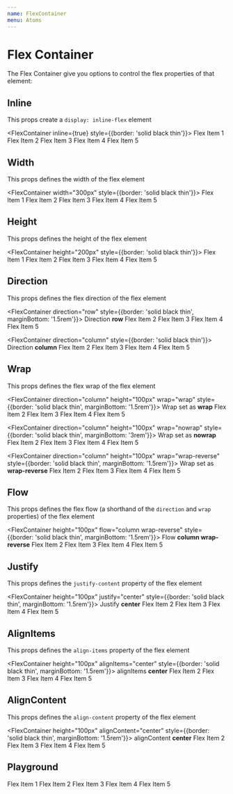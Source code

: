```yaml
---
name: FlexContainer
menu: Atoms
---
```




# Flex Container
The Flex Container give you options to control the flex properties of that element:


## Inline
This props create a `display: inline-flex` element

<FlexContainer inline={true} style={{border: 'solid black thin'}}>
  <FlexItem>
    Flex Item 1
  </FlexItem>
  <FlexItem>
    Flex Item 2
  </FlexItem>
  <FlexItem>
    Flex Item 3
  </FlexItem>
  <FlexItem>
    Flex Item 4
  </FlexItem>
  <FlexItem>
    Flex Item 5
  </FlexItem>
</FlexContainer>

## Width
This props defines the width of the flex element

<FlexContainer width="300px" style={{border: 'solid black thin'}}>
  <FlexItem>
    Flex Item 1
  </FlexItem>
  <FlexItem>
    Flex Item 2
  </FlexItem>
  <FlexItem>
    Flex Item 3
  </FlexItem>
  <FlexItem>
    Flex Item 4
  </FlexItem>
  <FlexItem>
    Flex Item 5
  </FlexItem>
</FlexContainer>

## Height
This props defines the height of the flex element

<FlexContainer height="200px" style={{border: 'solid black thin'}}>
  <FlexItem>
    Flex Item 1
  </FlexItem>
  <FlexItem>
    Flex Item 2
  </FlexItem>
  <FlexItem>
    Flex Item 3
  </FlexItem>
  <FlexItem>
    Flex Item 4
  </FlexItem>
  <FlexItem>
    Flex Item 5
  </FlexItem>
</FlexContainer>

## Direction
This props defines the flex direction of the flex element

<FlexContainer direction="row" style={{border: 'solid black thin', marginBottom: '1.5rem'}}>
  <FlexItem>
    Direction <strong>row</strong>
  </FlexItem>
  <FlexItem>
    Flex Item 2
  </FlexItem>
  <FlexItem>
    Flex Item 3
  </FlexItem>
  <FlexItem>
    Flex Item 4
  </FlexItem>
  <FlexItem>
    Flex Item 5
  </FlexItem>
</FlexContainer>

<FlexContainer direction="column"  style={{border: 'solid black thin'}}>
  <FlexItem>
    Direction <strong>column</strong>
  </FlexItem>
  <FlexItem>
    Flex Item 2
  </FlexItem>
  <FlexItem>
    Flex Item 3
  </FlexItem>
  <FlexItem>
    Flex Item 4
  </FlexItem>
  <FlexItem>
    Flex Item 5
  </FlexItem>
</FlexContainer>


## Wrap
This props defines the flex wrap of the flex element

<FlexContainer direction="column" height="100px" wrap="wrap" style={{border: 'solid black thin', marginBottom: '1.5rem'}}>
  <FlexItem>
    Wrap set as <strong>wrap</strong>
  </FlexItem>
  <FlexItem>
    Flex Item 2
  </FlexItem>
  <FlexItem>
    Flex Item 3
  </FlexItem>
  <FlexItem>
    Flex Item 4
  </FlexItem>
  <FlexItem>
    Flex Item 5
  </FlexItem>
</FlexContainer>

<FlexContainer direction="column" height="100px" wrap="nowrap" style={{border: 'solid black thin', marginBottom: '3rem'}}>
  <FlexItem>
    Wrap set as <strong>nowrap</strong>
  </FlexItem>
  <FlexItem>
    Flex Item 2
  </FlexItem>
  <FlexItem>
    Flex Item 3
  </FlexItem>
  <FlexItem>
    Flex Item 4
  </FlexItem>
  <FlexItem>
    Flex Item 5
  </FlexItem>
</FlexContainer>

<FlexContainer direction="column" height="100px" wrap="wrap-reverse" style={{border: 'solid black thin', marginBottom: '1.5rem'}}>
  <FlexItem>
    Wrap set as <strong>wrap-reverse</strong>
  </FlexItem>
  <FlexItem>
    Flex Item 2
  </FlexItem>
  <FlexItem>
    Flex Item 3
  </FlexItem>
  <FlexItem>
    Flex Item 4
  </FlexItem>
  <FlexItem>
    Flex Item 5
  </FlexItem>
</FlexContainer>

## Flow
This props defines the flex flow (a shorthand of the `direction` and `wrap` properties) of the flex element

<FlexContainer height="100px" flow="column wrap-reverse" style={{border: 'solid black thin', marginBottom: '1.5rem'}}>
  <FlexItem>
    Flow <strong>column wrap-reverse</strong>
  </FlexItem>
  <FlexItem>
    Flex Item 2
  </FlexItem>
  <FlexItem>
    Flex Item 3
  </FlexItem>
  <FlexItem>
    Flex Item 4
  </FlexItem>
  <FlexItem>
    Flex Item 5
  </FlexItem>
</FlexContainer>


## Justify
This props defines the `justify-content` property of the flex element

<FlexContainer height="100px" justify="center" style={{border: 'solid black thin', marginBottom: '1.5rem'}}>
  <FlexItem>
    Justify <strong>center</strong>
  </FlexItem>
  <FlexItem>
    Flex Item 2
  </FlexItem>
  <FlexItem>
    Flex Item 3
  </FlexItem>
  <FlexItem>
    Flex Item 4
  </FlexItem>
  <FlexItem>
    Flex Item 5
  </FlexItem>
</FlexContainer>

## AlignItems
This props defines the `align-items` property of the flex element

<FlexContainer height="100px" alignItems="center" style={{border: 'solid black thin', marginBottom: '1.5rem'}}>
  <FlexItem>
    alignItems <strong>center</strong>
  </FlexItem>
  <FlexItem>
    Flex Item 2
  </FlexItem>
  <FlexItem>
    Flex Item 3
  </FlexItem>
  <FlexItem>
    Flex Item 4
  </FlexItem>
  <FlexItem>
    Flex Item 5
  </FlexItem>
</FlexContainer>

## AlignContent
This props defines the `align-content` property of the flex element

<FlexContainer height="100px" alignContent="center" style={{border: 'solid black thin', marginBottom: '1.5rem'}}>
  <FlexItem>
    alignContent <strong>center</strong>
  </FlexItem>
  <FlexItem>
    Flex Item 2
  </FlexItem>
  <FlexItem>
    Flex Item 3
  </FlexItem>
  <FlexItem>
    Flex Item 4
  </FlexItem>
  <FlexItem>
    Flex Item 5
  </FlexItem>
</FlexContainer>


## Playground
<Playground>
  <FlexContainer
    inline="true"
    width="100%"
    height="300px"
    direction="row"
    wrap="nowrap"
    flow="row nowrap"
    justify="center"
    alignItems="center"
    alignContent="center">
    <FlexItem>
      Flex Item 1
    </FlexItem>
    <FlexItem>
      Flex Item 2
    </FlexItem>
    <FlexItem>
      Flex Item 3
    </FlexItem>
    <FlexItem>
      Flex Item 4
    </FlexItem>
    <FlexItem>
      Flex Item 5
    </FlexItem>
  </FlexContainer>
</Playground>
